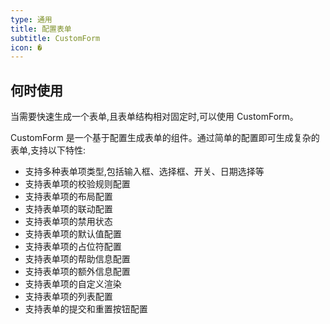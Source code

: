 ```yaml
---
type: 通用
title: 配置表单
subtitle: CustomForm
icon: �
---
```


## 何时使用

当需要快速生成一个表单,且表单结构相对固定时,可以使用 CustomForm。

CustomForm 是一个基于配置生成表单的组件。通过简单的配置即可生成复杂的表单,支持以下特性:

- 支持多种表单项类型,包括输入框、选择框、开关、日期选择等
- 支持表单项的校验规则配置
- 支持表单项的布局配置
- 支持表单项的联动配置
- 支持表单项的禁用状态
- 支持表单项的默认值配置
- 支持表单项的占位符配置
- 支持表单项的帮助信息配置
- 支持表单项的额外信息配置
- 支持表单项的自定义渲染
- 支持表单项的列表配置
- 支持表单的提交和重置按钮配置
